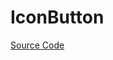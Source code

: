 
<Meta of={IconButtonStories} />

# IconButton

<Description of={IconButton} />

[Source Code](https://github.com/Mezzanine-UI/mezzanine/blob/main/packages/react/src/Button/IconButton.tsx)

<ArgsTable of={IconButton} />
